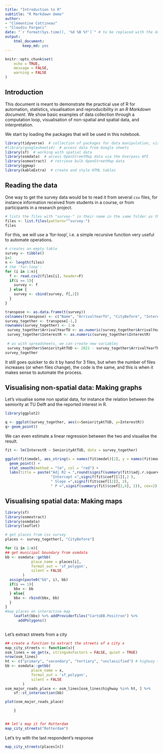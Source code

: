 ```yaml
---
title: "Introduction to R"
subtitle: "R Markdown demo"
author: 
- "Clémentine Cottineau"
- "Claudiu Forgaci"
date: "`r format(Sys.time(), '%d %B %Y')`" # to be replaced with the date of the session
output:
    html_document:
        keep_md: yes
---
```


```r
knitr::opts_chunk$set(
	echo = TRUE,
	message = FALSE,
	warning = FALSE
)
```

## Introduction {#intro}
This document is meant to demonstrate the practical use of R for automation, statistics, visualisation and reproducibility in an *R Markdown document*. We show basic examples of data collection through a computation loop, visualisation of non-spatial and spatial data, and interpretation.

We start by loading the packages that will be used in this notebook.

```r
library(tidyverse)  # collection of packages for data manipulation, visualisation, etc.
#library(googlesheets4)  # access data from Google sheets
library(sf)  # working with spatial data
library(osmdata)  # access OpenStreetMap data via the Overpass API
library(osmextract)  # retrieve bulk OpenStreetMap data
library(ggmap)
library(kableExtra)  # create and style HTML tables
```

## Reading the data {#read-data}

One way to get the survey data would be to read it from several `csv` files, for instance information received from students in a course, or from participants in a research project.

```r
# lists the files with "survey-" in their name in the same folder as this document
files <- list.files(pattern="^survey-")  
files
```

For this, we will use a 'for-loop', i.e. a simple recursive function very useful to automate operations.

```r
# creates an empty table
survey <- tibble() 
i=1
n <- length(files)
# the 'for-loop':
for (i in 1:n){
  f <- read.csv2(files[i], header=F)
  if(i == 1){
    survey <- f
  } else {
    survey <- cbind(survey, f[,2])
  }
}

transpose <- as.data.frame(t(survey))
colnames(transpose) <- c("Name", "ArrivalYearTU", "CityBefore", "InterestR", "Experience")
survey_together <- transpose[-1,]
rownames(survey_together) <- 1:n
 survey_together$ArrivalYearTU <- as.numeric(survey_together$ArrivalYearTU)
 survey_together$InterestR <- as.numeric(survey_together$InterestR)
 
 # as with spreadsheets, we can create new variables
 survey_together$SeniorityAtTUD <- 2021 - survey_together$ArrivalYearTU
survey_together 


```
It still goes quicker to do it by hand for 3 files, but when the number of files increases (or when files change), the code is the same, and this is when it makes sense to automate the process.

## Visualising non-spatial data: Making graphs {#graphs}

Let's visualise some non spatial data, for instance the relation between the semiority at TU Delft and the reported interest in R.

```r
library(ggplot2)

q <- ggplot(survey_together, aes(x=SeniorityAtTUD, y=InterestR))
q+ geom_point()

```

We can even estimate a linear regression between the two and visualise the result.

```r

fit <- lm(InterestR ~ SeniorityAtTUD, data = survey_together)

ggplot(fit$model, aes_string(x = names(fit$model)[2], y = names(fit$model)[1])) + 
  geom_point() +
  stat_smooth(method = "lm", col = "red") +
  labs(title = paste("Adj R2 = ",round(signif(summary(fit)$adj.r.squared, 2), digits = 3),
                     "Intercept =",signif(fit$coef[[1]],2 ),
                     " Slope =",signif(fit$coef[[2]], 2),
                     " P =",signif(summary(fit)$coef[2,4], 2)), cex=2)

```


## Visualising spatial data:  Making maps {#maps}

```r
library(sf)
library(osmextract)
library(osmdata)
library(leaflet)

# get places from csv survey
places <- survey_together[, "CityBefore"]

for (i in 1:n){
## get municipal boundary from osmdata
bb <- osmdata::getbb(
            place_name = places[i],
            format_out = 'sf_polygon',
            silent = FALSE
        )
  assign(paste0("bb", i), bb)
  if(i == 1){
    bbx <- bb
  } else{
    bbx <- rbind(bbx, bb)
  }
}
#map places on interactive map
    leaflet(bbx) %>% addProviderTiles("CartoDB.Positron") %>%
      addPolygons()
    
```
  
Let's extract streets from a city 
    
```r
## create a function to extract the streets of a city x
map_city_streets <- function(x){
osm_lines = oe_get(x, stringsAsFactors = FALSE, quiet = TRUE)
nrow(osm_lines)
ht <- c("primary", "secondary", "tertiary", "unclassified") # highway types of interest
bb <- osmdata::getbb(
            place_name = x,
            format_out = 'sf_polygon',
            silent = FALSE
        )
osm_major_roads_place <- osm_lines[osm_lines$highway %in% ht, ] %>% 
    sf::st_intersection(bb)

plot(osm_major_roads_place)

    }
    

## let's map it for Rotterdam
map_city_streets("Rotterdam")
```
 
 Let's try with the last respondent's response
 
```r
map_city_streets(places[n])
```

